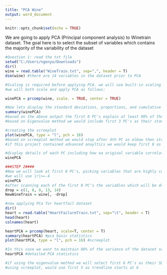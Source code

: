 ---
title: "PCA Wine"
output: word_document
---

```{r setup, include=FALSE}
knitr::opts_chunk$set(echo = TRUE)
```

We are going to apply PCA (Principal component analysis) to Winetrain dataset. The goal here is to select the subset of variables which contains the majority of the variability of the dataset


```{r}
#Question 1: read the txt file
setwd("C:/Users/ngonyo/Downloads")
dir()
wine = read.table("WineTrain.txt", sep=",", header = T)
dim(wine) #there are 14 variables in the dataset prior to PCA

#Scaling is required before applying PCA. we will use built-in scaling by center, using prcomp()
#we will both scale and apply PCA as follows:

winePCA = prcomp(wine, scale. = TRUE, center = TRUE)

#Now lets display the standard deviations, proportions, and cumulative proportions of variances of each PC
summary(winePCA)
#based on the above output the first 8 PC's explain at least 90% of the variance of the dataset. if using this method we would include first 8 PC's
#based on Eigenvalue method we would include first 3 PC's as their standard deviations are greater than 1

#creating the screeplot
plot(winePCA, type = "l", pch = 16)
#based on screeplot method we would stop after 4th PC as elbow then straightens out at 5th point
#if this project contained advanced anayltics we would keep first 8 as that maximizes variance compared to other methods

#display details of each PC including how ea original variable correlated in each PC
winePCA

###STEP 2####
#Now we will look at first 8 PC's, picking variables that are highly correlated within that PC
#we will use |r|>=.4
winePCA
#after scanning each of the first 8 PC's the variables which will be dropped are CVs, Total.phoeols, Flavanoids, OD280.OD315.of.diluted.wines, Proline
drop = c(1, 8, 9, 13, 14)
NewWineTrain = wine[, -drop]

```


```{r}
#now applying PCa for heartfail dataset
dir()
heart = read.table("HeartFailureTrain.txt", sep="\t", header = T)
head(heart)
colnames(heart)

heartPCA = prcomp(heart, scale=T, center = T)
summary(heartPCA) #pca basic statistics
plot(heartPCA, type = "l", pch = 16) #screeplot

#In this case we want to maintain 80% of the variance of the dataset so we will keep the first 9 PC's
heartPCA #detailed PCA statistics

#if using the eigenvalue method we will select first 6 PC's as their SD>1
#using screeplot, would use first 5 as trendline starts at 6

```